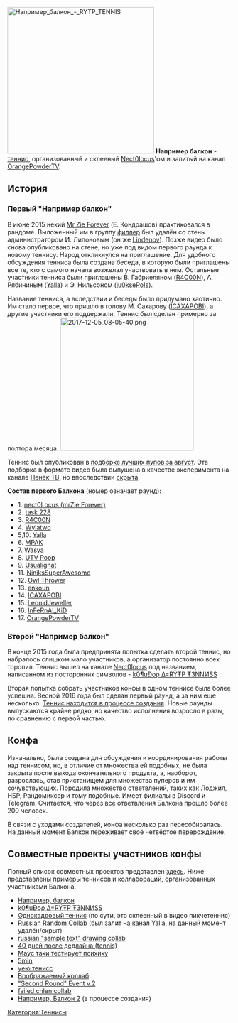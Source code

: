 [[File:Например балкон - RYTP TENNIS|thumb|330x330px]]
'''Например балкон''' - [[теннис]], организованный и склееный [[Nect0locus]]'ом и залитый на канал [[OrangePowderTV]].

== История ==
===Первый "Например балкон"===
В июне 2015 некий [[Nect0locus|Mr.Zie Forever]] (Е. Кондрашов) практиковался в рандоме. Выложенный им в группу [[Термины#Ф|филлер]] был удалён со стены администратором И. Липоновым (он же [[Lindenov]]). Позже видео было снова опубликовано на стене, но уже под видом первого раунда к новому теннису. Народ откликнулся на приглашение. Для удобного обсуждения тенниса была создана беседа, в которую были приглашены все те, кто с самого начала возжелал участвовать в нем. Остальные участники тенниса были приглашены В. Габриеляном ([[orpsageff|R4C00N]]), А. Рябининым ([[Yalla]]) и Э. Нильсоном ([[ju0ksePo!s]]).

Название тенниса, а вследствии и беседы было придумано хаотично. Им стало первое, что пришло в голову М. Сахарову ([[ICAXAPOBI]]), а другие участники его поддержали. Теннис был сделан примерно за полтора месяца.
[[File:2017-12-05 08-05-40.png|none|thumb|300x300px]]

Теннис был опубликован в [https://vk.com/imgtho?w=wall-34217658_7082 подборке лучших пупов за август]. Эта подборка в формате видео была выпущена в качестве эксперимента на канале [[Пенёк ТВ]], но впоследствии [https://www.youtube.com/watch?v=RQWtJFVmopY скрыта].

'''Состав первого Балкона''' (номер означает раунд)''':'''
*1. [[Nect0Locus|nect0Locus (mrZie Forever)]]
*2. [[task 228]]
*3. [[orpsageff|R4C00N]]
*4. [[Wylatwo]]
*5,10. [[Yalla]]
*6. [[MPAK]]
*7. [[Wasya]]
*8. [[4A|UTV Poop]]
*9. [[Usualignat]]
*11. [[NiniksSuperAwesome]]
*12. [[Owl Thrower]]
*13. [[enkoun]]
*14. [[ICAXAPOBI]]
*15. [[Leonid Jeweller|LeonidJeweller]]
*16. [[Lonrefne|InFeRnAl_KiD]]
*17. [[OrangePowderTV]]

===Второй "Например балкон"===

В конце 2015 года была предпринята попытка сделать второй теннис, но набралось слишком мало участников, а организатор постоянно всех торопил. Теннис вышел на канале [[Nect0locus]] под названием, написанном из посторонних символов - [https://youtu.be/siuh5wLdpZc k0¶uÐoρ ∆=RŸŦP Ŧ3NNИSS]

Вторая попытка собрать участников конфы в одном теннисе была более успешна. Весной 2016 года был сделан первый раунд, а за ним еще несколько. [https://www.youtube.com/playlist?list=PLBQLaJSvK6EYLtOXMSeRqvuyfoWYTCygV Теннис находится в процессе создания]. Новые раунды выпускаются крайне редко, но качество исполнения возросло в разы, по сравнению с первой частью.

== Конфа ==
Изначально, была создана для обсуждения и координирования работы над теннисом, но, в отличие от множества ей подобных, не была закрыта после выхода окончательного продукта, а, наоборот, разрослась, став пристанищем для множества пуперов и им сочувствующих. Породила множество ответвлений, таких как Лоджия, НБР, Рандомиксер и тому подобные. Имеет филиалы в Discord и Telegram. Считается, что через все ответвления Балкона прошло более 200 человек.

В связи с уходами создателей, конфа несколько раз пересобиралась. На данный момент Балкон переживает своё четвёртое перерождение.

== Совместные проекты участников конфы ==
Полный список совместных проектов представлен [https://www.youtube.com/playlist?list=PLWYVo_krZbALdFFAx5UvwMlRliolvpvOb здесь]. Ниже представлены примеры теннисов и коллабораций, организованных участниками Балкона.
*[https://youtu.be/9_kXcDHKS6c Например, балкон]
*[https://youtu.be/siuh5wLdpZc k0¶uÐoρ ∆=RŸŦP Ŧ3NNИSS]
*[https://www.youtube.com/watch?v=XAH5McoKsbY Однокадровый теннис] (по сути, это склеенный в видео пикчетеннис)
*[https://www.youtube.com/watch?v=1v96PPAwDEo Russian Random Collab] (был залит на канал Yalla, на данный момент удалён/скрыт)
*[https://youtu.be/HWtuVAb-xLU russian "sample text" drawing collab]
*[https://youtu.be/cUNWQVIfOzo 40 дней после дедлайна (tennis)]
*[https://youtu.be/i34Ju74Jxcg Маyс таки тестирyет психикy]
*[https://youtu.be/l4ddzevXZJ8 5min]
*[https://youtu.be/DhXsx7B0O4w уею тенисс]
*[https://youtu.be/7DToGPXJsUE Воображаемый коллаб]
*[https://youtu.be/or7A4Zn2A9o "Second Round" Event v.2]
*[https://youtu.be/8L1uQx_2Ddo failed chlen collab]
*[https://www.youtube.com/playlist?list=PLBQLaJSvK6EYLtOXMSeRqvuyfoWYTCygV Например, Балкон 2] (в процессе создания)
[[Категория:Теннисы]]